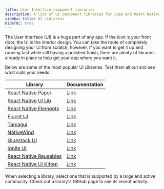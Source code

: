 ```yaml
---
title: User Interface component libraries
description: A list of UI component libraries for Expo and React Native apps.
sidebar_title: UI Libraries
hideTOC: true
---
```


The User Interface (UI) is a huge part of any app. If the icon is your front door, the UI is the interior design. You can take the route of completely designing your UI from scratch, however, if you want to get it up and running fast while still having a polished finish, there are plenty of libraries already in place to help get your app where you want it.

Below are some of the most popular UI Libraries. Test them all out and see what suits your needs:

| Library                                                                           | Documentation                                                                                                   |
| --------------------------------------------------------------------------------- | --------------------------------------------------------------------------------------------------------------- |
| [React Native Paper](https://github.com/callstack/react-native-paper)             | [Link](https://callstack.github.io/react-native-paper)                                                          |
| [React Native UI Lib](https://github.com/wix/react-native-ui-lib)                 | [Link](https://wix.github.io/react-native-ui-lib/)                                                              |
| [React Native Elements](https://reactnativeelements.com/)                         | [Link](https://reactnativeelements.com/docs)                                                                    |
| [Fluent UI](https://github.com/microsoft/fluentui-react-native)                   | [Link](https://developer.microsoft.com/en-us/fluentui#/get-started)                                             |
| [Tamagui](https://tamagui.dev)                                                    | [Link](https://tamagui.dev/docs/intro/installation)                                                             |
| [NativeWind](https://www.nativewind.dev/)                                         | [Link](https://www.nativewind.dev/)                                                                             |
| [Gluestack UI](https://ui.gluestack.io/)                                          | [Link](https://ui.gluestack.io/)                                                                                |
| [Ignite UI](https://docs.infinite.red/ignite-cli/)                                | [Link](https://docs.infinite.red/ignite-cli/boilerplate/app/components/)                            |
| [React Native Reusables](https://github.com/mrzachnugent/react-native-reusables)  | [Link](https://github.com/mrzachnugent/react-native-reusables)                            |
| [React Native UI Kitten](https://github.com/akveo/react-native-ui-kitten)         | [Link](https://akveo.github.io/react-native-ui-kitten/docs/getting-started/what-is-ui-kitten#what-is-ui-kitten) |

When selecting a library, select one that is supported by a large and active community. Check out a library's GitHub page to see its recent activity.
